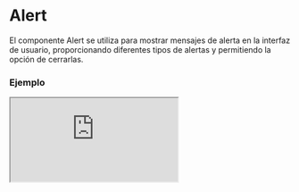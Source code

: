 
# Alert

El componente Alert se utiliza para mostrar mensajes de alerta en la interfaz de usuario, proporcionando diferentes tipos de alertas y permitiendo la opción de cerrarlas.

### Ejemplo

<Iframe src="https://fenextjs-component-storybook.vercel.app/iframe.html?args=&id=alert--index&viewMode=story" />

### Importacion

Para importar el componente Alert, se puede hacer desde fenextjs

```tsx copy
import { Alert } from "fenextjs";
```

### Parametros

| Parametro | Tipo | Requerido | Default | Descripcion |
| --------- | ---- | --------- | ------- | ----------- |
| message | string | sí |  | El mensaje que se mostrará en el contenido de la alerta. |
| type | string | sí |  | El tipo de alerta a mostrar, que puede estar relacionado con el estilo visual de la misma. |
| iconClose | ReactNode | no | \<Close /\> | El icono que se mostrará para cerrar la alerta. |
| onClose | function | no |  | Función que se ejecuta cuando se cierra la alerta. |
| className | string | no | "" | Clase personalizada para el componente de alerta. |
| data | any | no |  | Datos adicionales o metadatos que se pueden agregar al componente de alerta. |

### Storybook

Para ver el storybook del componente lo puede hacer con este [link](https://fenextjs-component-storybook.vercel.app/?path=/story/alert--index)

### Usos

- Básico

```tsx copy
<Alert message="This is an alert!" type="info" />
```

- Alerta con función de cierre

```tsx copy
<Alert message="Close this alert" type="warning" onClose={() => alert('Alert closed!')} />
```

- Alerta con icono personalizado

```tsx copy
<Alert message="Custom icon alert" type="error" iconClose={<CustomIcon />} />
```


